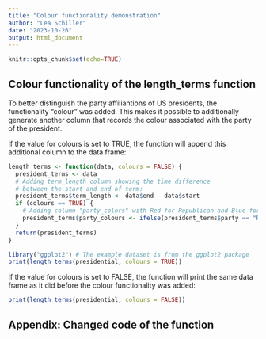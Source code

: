 ```yaml
---
title: "Colour functionality demonstration"
author: "Lea Schiller"
date: "2023-10-26"
output: html_document
---
```


```r
knitr::opts_chunk$set(echo=TRUE)
```

## Colour functionality of the length_terms function

To better distinguish the party affiliantions of US presidents, the functionality "colour" was added. This makes it possible to additionally generate another column that records the colour associated with the party of the president.

If the value for colours is set to TRUE, the function will append this additional column to the data frame:

```r
length_terms <- function(data, colours = FALSE) {
  president_terms <- data
  # Adding term_length column showing the time difference 
  # between the start and end of term:
  president_terms$term_length <- data$end - data$start
  if (colours == TRUE) {
    # Adding column "party_colors" with Red for Republican and Blue for Democrats
    president_terms$party_colours <- ifelse(president_terms$party == "Republican", "Red", "Blue")
  }
  return(president_terms)
}
```

```r
library("ggplot2") # The example dataset is from the ggplot2 package
print(length_terms(presidential, colours = TRUE))
```

If the value for colours is set to FALSE, the function will print the same data frame as it did before the colour functionality was added:

```r
print(length_terms(presidential, colours = FALSE))
```
## Appendix: Changed code of the function

```r

```
